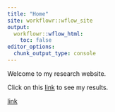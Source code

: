 ---
title: "Home"
site: workflowr::wflow_site
output:
  workflowr::wflow_html:
    toc: false
editor_options:
  chunk_output_type: console
---

Welcome to my research website.


Click on this [link](R_analyses.html) to see my results.

[link](QIIME2/Cleland-MountLagoon-QIIME2.ipynb)